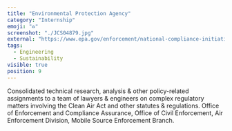 ```yaml
---
title: "Environmental Protection Agency"
category: "Internship"
emoji: "♻️"
screenshot: "./JCS04879.jpg"
external: "https://www.epa.gov/enforcement/national-compliance-initiative-stopping-aftermarket-defeat-devices-vehicles-and-engines"
tags:
  - Engineering
  - Sustainability
visible: true
position: 9
---
```


Consolidated technical research, analysis & other policy-related assignments to a team of lawyers & engineers on complex regulatory matters involving the Clean Air Act and other statutes & regulations. Office of Enforcement and Compliance Assurance, Office of Civil Enforcement, Air Enforcement Division, Mobile Source Enforcement Branch.